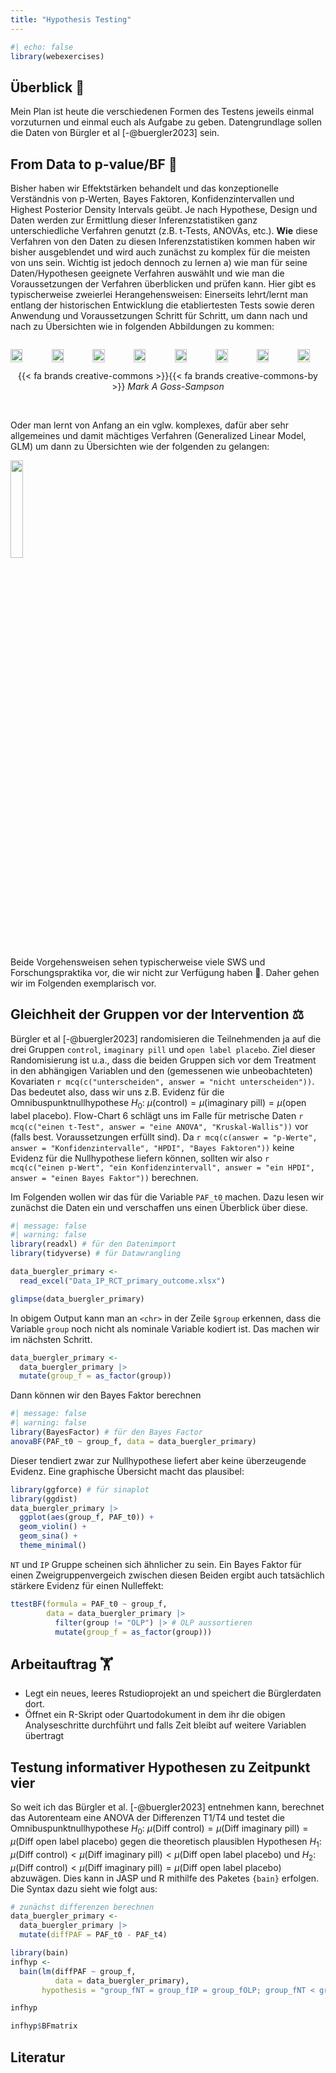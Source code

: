 ```yaml
---
title: "Hypothesis Testing"
---
```


```r
#| echo: false
library(webexercises)
```


## Überblick 🔭
Mein Plan ist heute die verschiedenen Formen des Testens jeweils einmal vorzuturnen und einmal euch als Aufgabe zu geben. Datengrundlage sollen die Daten von Bürgler et al [-@buergler2023] sein.

## From Data to p-value/BF 🧭
Bisher haben wir Effektstärken behandelt und das konzeptionelle Verständnis von p-Werten, Bayes Faktoren, Konfidenzintervallen und Highest Posterior Density Intervals geübt. Je nach Hypothese, Design und Daten werden zur Ermittlung dieser Inferenzstatistiken ganz unterschiedliche Verfahren genutzt (z.B. t-Tests, ANOVAs, etc.). **Wie** diese Verfahren von den Daten zu diesen Inferenzstatistiken kommen haben wir bisher ausgeblendet und wird auch zunächst zu komplex für die meisten von uns sein.
Wichtig ist jedoch dennoch zu lernen a) wie man für seine Daten/Hypothesen geeignete Verfahren auswählt und wie man die Voraussetzungen der Verfahren überblicken und prüfen kann. Hier gibt es typischerweise zweierlei Herangehensweisen: Einerseits lehrt/lernt man entlang der historischen Entwicklung die etabliertesten Tests sowie deren Anwendung und Voraussetzungen Schritt für Schritt, um dann nach und nach zu Übersichten wie in folgenden Abbildungen zu kommen:

:::: {.columns}

::: {.column width='12%'}
![](img/flow01.jpg){group="my-gallery" width=66%}
:::

::: {.column width='12%'}
![](img/flow02.jpg){group="my-gallery" width=66%}
:::

::: {.column width='12%'}
![](img/flow03.jpg){group="my-gallery" width=66%}
:::

::: {.column width='12%'}
![](img/flow04.jpg){group="my-gallery" width=66%}
:::

::: {.column width='12%'}
![](img/flow05.jpg){group="my-gallery" width=66%}
:::

::: {.column width='12%'}
![](img/flow06.jpg){group="my-gallery" width=66%}
:::

::: {.column width='12%'}
![](img/flow07.jpg){group="my-gallery" width=66%}
:::

::: {.column width='12%'}
![](img/flow08.jpg){group="my-gallery" width=66%}
:::

::::
<center> {{< fa brands creative-commons >}}{{< fa brands creative-commons-by >}} *Mark A Goss-Sampson* </center> <br>

Oder man lernt von Anfang an ein vglw. komplexes, dafür aber sehr allgemeines und damit mächtiges Verfahren (Generalized Linear Model, GLM) um dann zu Übersichten wie der folgenden zu gelangen:

![](https://lindeloev.github.io/tests-as-linear/linear_tests_cheat_sheet.png){width=20%}

Beide Vorgehensweisen sehen typischerweise viele SWS und Forschungspraktika vor, die wir nicht zur Verfügung haben 🤷. Daher gehen wir im Folgenden exemplarisch vor.

## Gleichheit der Gruppen vor der Intervention ⚖️
Bürgler et al [-@buergler2023] randomisieren die Teilnehmenden ja auf die drei Gruppen `control`, `imaginary pill` und `open label placebo`. Ziel dieser Randomisierung ist u.a., dass die beiden Gruppen sich vor dem Treatment in den abhängigen Variablen und den (gemessenen wie unbeobachteten) Kovariaten `r mcq(c("unterscheiden", answer = "nicht unterscheiden"))`. Das bedeutet also, dass wir uns z.B. Evidenz für die Omnibuspunktnullhypothese $H_0\text{: }\mu(\text{control}) = \mu(\text{imaginary pill}) = \mu(\text{open label placebo})$. Flow-Chart 6 schlägt uns im Falle für metrische Daten `r mcq(c("einen t-Test", answer = "eine ANOVA", "Kruskal-Wallis"))` vor (falls best. Voraussetzungen erfüllt sind). Da `r mcq(c(answer = "p-Werte", answer = "Konfidenzintervalle", "HPDI", "Bayes Faktoren"))` keine Evidenz für die Nullhypothese liefern können, sollten wir also `r mcq(c("einen p-Wert", "ein Konfidenzintervall", answer = "ein HPDI", answer = "einen Bayes Faktor"))` berechnen.

Im Folgenden wollen wir das für die Variable `PAF_t0` machen. Dazu lesen wir zunächst die Daten ein und verschaffen uns einen Überblick über diese.
```r
#| message: false
#| warning: false
library(readxl) # für den Datenimport
library(tidyverse) # für Datawrangling

data_buergler_primary <- 
  read_excel("Data_IP_RCT_primary_outcome.xlsx")

glimpse(data_buergler_primary)
```

In obigem Output kann man an `<chr>` in der Zeile `$group` erkennen, dass die Variable `group` noch nicht als nominale Variable kodiert ist. Das machen wir im nächsten Schritt.
```r
data_buergler_primary <- 
  data_buergler_primary |> 
  mutate(group_f = as_factor(group))
```

Dann können wir den Bayes Faktor berechnen
```r
#| message: false
#| warning: false
library(BayesFactor) # für den Bayes Factor
anovaBF(PAF_t0 ~ group_f, data = data_buergler_primary)
```

Dieser tendiert zwar zur Nullhypothese liefert aber keine überzeugende Evidenz. Eine graphische Übersicht macht das plausibel:
```r
library(ggforce) # für sinaplot
library(ggdist)
data_buergler_primary |> 
  ggplot(aes(group_f, PAF_t0)) + 
  geom_violin() + 
  geom_sina() +
  theme_minimal()
```

`NT` und `IP` Gruppe scheinen sich ähnlicher zu sein. Ein Bayes Faktor für einen Zweigruppenvergeich zwischen diesen Beiden ergibt auch tatsächlich stärkere Evidenz für einen Nulleffekt:
```r
ttestBF(formula = PAF_t0 ~ group_f,
        data = data_buergler_primary |> 
          filter(group != "OLP") |> # OLP aussortieren
          mutate(group_f = as_factor(group)))
```

:::{.callout-important collapse=false appearance='default' icon=false}
## Arbeitauftrag 🏋
* Legt ein neues, leeres Rstudioprojekt an und speichert die Bürglerdaten dort.
* Öffnet ein R-Skript oder Quartodokument in dem ihr die obigen Analyseschritte durchführt und falls Zeit bleibt auf weitere Variablen übertragt
:::

## Testung informativer Hypothesen zu Zeitpunkt vier
So weit ich das Bürgler et al. [-@buergler2023] entnehmen kann, berechnet das Autorenteam eine ANOVA der Differenzen T1/T4 und testet die Omnibuspunktnullhypothese $H_0\text{: }\mu(\text{Diff control}) = \mu(\text{Diff imaginary pill}) = \mu(\text{Diff open label placebo})$ gegen die theoretisch plausiblen Hypothesen $H_1\text{: }\mu(\text{Diff control}) < \mu(\text{Diff imaginary pill}) < \mu(\text{Diff open label placebo})$ und $H_2\text{: }\mu(\text{Diff control}) < \mu(\text{Diff imaginary pill}) = \mu(\text{Diff open label placebo})$ abzuwägen. Dies kann in JASP und R mithilfe des Paketes `{bain}` erfolgen. Die Syntax dazu sieht wie folgt aus:


```r
# zunächst differenzen berechnen
data_buergler_primary <- 
  data_buergler_primary |> 
  mutate(diffPAF = PAF_t0 - PAF_t4)

library(bain)
infhyp <-
  bain(lm(diffPAF ~ group_f,
          data = data_buergler_primary),
       hypothesis = "group_fNT = group_fIP = group_fOLP; group_fNT < group_fIP = group_fOLP; group_fNT < group_fIP < group_fOLP;")

infhyp

infhyp$BFmatrix
```

## Literatur